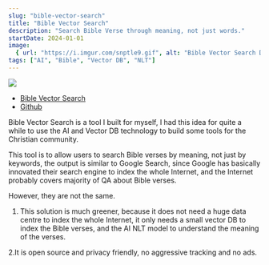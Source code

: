 ```yaml
---
slug: "bible-vector-search"
title: "Bible Vector Search"
description: "Search Bible Verse through meaning, not just words."
startDate: 2024-01-01
image:
  { url: "https://i.imgur.com/snptle9.gif", alt: "Bible Vector Search Demo" }
tags: ["AI", "Bible", "Vector DB", "NLT"]
---
```


[![](https://i.imgur.com/snptle9.gif)](https://bible-search.antioch.tech/)

- [Bible Vector Search](https://bible-search.antioch.tech/)
- [Github](https://github.com/Antioch-Tech/bible-vector-search-ui)

Bible Vector Search is a tool I built for myself, I had this idea for quite a while to use the AI and Vector DB technology to build some tools for the Christian community.

This tool is to allow users to search Bible verses by meaning, not just by keywords, the output is similar to Google Search, since Google has basically innovated their search engine to index the whole Internet, and the Internet probably covers majority of QA about Bible verses.

However, they are not the same.

1. This solution is much greener, because it does not need a huge data centre to index the whole Internet, it only needs a small vector DB to index the Bible verses, and the AI NLT model to understand the meaning of the verses.

2.It is open source and privacy friendly, no aggressive tracking and no ads.
